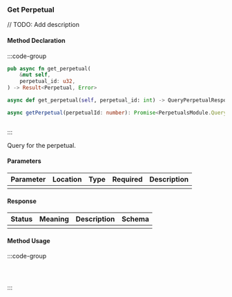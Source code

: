### Get Perpetual

// TODO: Add description

#### Method Declaration

:::code-group

```rust [Rust]
pub async fn get_perpetual(
    &mut self,
    perpetual_id: u32,
) -> Result<Perpetual, Error>
```

```python [Python]
async def get_perpetual(self, perpetual_id: int) -> QueryPerpetualResponse
```

```typescript [TypeScript]
async getPerpetual(perpetualId: number): Promise<PerpetualsModule.QueryPerpetualResponse>
```

```url [API]
```

:::

Query for the perpetual.

#### Parameters

| Parameter | Location | Type  | Required | Description |
| --------- | -------- | ----- | -------- | ----------- |
|           |          |       |          |             |

#### Response

| Status | Meaning | Description | Schema |
| ------ | ------- | ----------- | ------ |
|        |         |             |        |

#### Method Usage

:::code-group

```rust [Rust]
```

```python [Python]

```

```typescript [TypeScript]

```

:::
